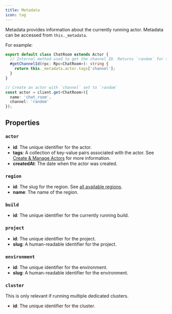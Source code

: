 ```yaml
---
title: Metadata
icon: tag
---
```


Metadata provides information about the currently running actor. Metadata can be accessed from `this._metadata`.

For example:

<CodeGroup>

```typescript {{ "title": "chat_room.ts" }}
export default class ChatRoom extends Actor {
  // Internal method used to get the channel ID. Returns `random` for this example.
  #getChannelId(rpc: Rpc<ChatRoom>): string {
    return this._metadata.actor.tags['channel'];
  }
}
```

```typescript {{ "title": "client.ts" }}
// Create an actor with `channel` set to `random`
const actor = client.get<ChatRoom>({
  name: 'chat_room',
  channel: 'random'
});
```

</CodeGroup>

## Properties

### `actor`

- **id**: The unique identifier for the actor.
- **tags**: A collection of key-value pairs associated with the actor. See [Create & Manage Actors](/docs/manage) for more information.
- **createdAt**: The date when the actor was created.

### `region`

- **id**: The slug for the region. See [all available regions](/docs/regions).
- **name**: The name of the region.

### `build`

- **id**: The unique identifier for the currently running build.

### `project`

- **id**: The unique identifier for the project.
- **slug**: A human-readable identifier for the project.

### `environment`

- **id**: The unique identifier for the environment.
- **slug**: A human-readable identifier for the environment.

### `cluster`

This is only relevant if running multiple dedicated clusters.

- **id**: The unique identifier for the cluster.
